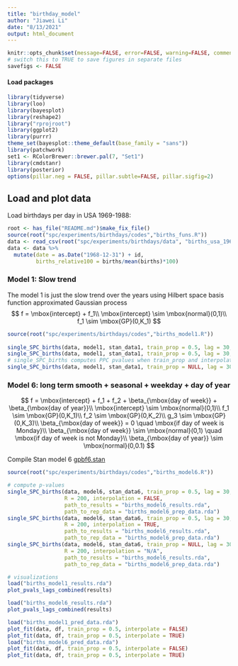 ```yaml
---
title: "birthday_model"
author: "Jiawei Li"
date: "8/13/2021"
output: html_document
---
```

```r
knitr::opts_chunk$set(message=FALSE, error=FALSE, warning=FALSE, comment=NA, cache=FALSE)
# switch this to TRUE to save figures in separate files
savefigs <- FALSE
```

#### Load packages

```r
library(tidyverse)
library(loo)
library(bayesplot)
library(reshape2)
library("rprojroot")
library(ggplot2)
library(purrr)
theme_set(bayesplot::theme_default(base_family = "sans"))
library(patchwork)
set1 <- RColorBrewer::brewer.pal(7, "Set1")
library(cmdstanr)
library(posterior)
options(pillar.neg = FALSE, pillar.subtle=FALSE, pillar.sigfig=2)
```

## Load and plot data

Load birthdays per day in USA 1969-1988:

```r
root <- has_file("README.md")$make_fix_file()
source(root("spc/experiments/birthdays/codes","births_funs.R"))
data <- read_csv(root("spc/experiments/birthdays/data", "births_usa_1969.csv"))
data <- data %>%
  mutate(date = as.Date("1968-12-31") + id,
         births_relative100 = births/mean(births)*100)
```



### Model 1: Slow trend

The model 1 is just the slow trend over the years using Hilbert
space basis function approximated Gaussian process
$$
f = \mbox{intercept} + f_1\\
\mbox{intercept} \sim \mbox{normal}(0,1)\\
f_1 \sim \mbox{GP}(0,K_1)
$$

```r
source(root("spc/experiments/birthdays/codes","births_model1.R"))
  
single_SPC_births(data, model1, stan_data1, train_prop = 0.5, lag = 30, R = 1000, interpolation = FALSE, path_to_results = "births_model1_results.rda", path_to_rep_data = "births_model1_pred_data.rda")
single_SPC_births(data, model1, stan_data1, train_prop = 0.5, lag = 30, R = 1000, interpolation = TRUE, path_to_results = "births_model1_results.rda", path_to_rep_data = "births_model1_pred_data.rda")
# single_SPC_births computes PPC pvalues when train_prop and interpolation is NULL
single_SPC_births(data, model1, stan_data1, train_prop = NULL, lag = 30, R = 1000, interpolation = "N/A", path_to_results = "births_model1_results.rda", path_to_rep_data = "births_model1_pred_data.rda") 

```





### Model 6: long term smooth + seasonal + weekday + day of year


$$
f = \mbox{intercept} + f_1 + f_2 + \beta_{\mbox{day of week}} + \beta_{\mbox{day of year}}\\
\mbox{intercept} \sim \mbox{normal}(0,1)\\
f_1 \sim \mbox{GP}(0,K_1)\\
f_2 \sim \mbox{GP}(0,K_2)\\
g_3 \sim \mbox{GP}(0,K_3)\\
\beta_{\mbox{day of week}} = 0 \quad \mbox{if day of week is Monday}\\
\beta_{\mbox{day of week}} \sim \mbox{normal}(0,1) \quad \mbox{if day of week is not Monday}\\
\beta_{\mbox{day of year}} \sim \mbox{normal}(0,0.1)
$$

Compile Stan model 6 [gpbf6.stan](https://github.com/avehtari/casestudies/blob/master/Birthdays/gpbf6.stan)

```r
source(root("spc/experiments/birthdays/codes","births_model6.R"))

# compute p-values
single_SPC_births(data, model6, stan_data6, train_prop = 0.5, lag = 30, 
                  R = 200, interpolation = FALSE, 
                  path_to_results = "births_model6_results.rda", 
                  path_to_rep_data = "births_model6_prep_data.rda")
single_SPC_births(data, model6, stan_data6, train_prop = 0.5, lag = 30, 
                  R = 200, interpolation = TRUE, 
                  path_to_results = "births_model6_results.rda", 
                  path_to_rep_data = "births_model6_prep_data.rda")
single_SPC_births(data, model6, stan_data6, train_prop = NULL, lag = 30, 
                  R = 200, interpolation = "N/A", 
                  path_to_results = "births_model6_results.rda", 
                  path_to_rep_data = "births_model6_prep_data.rda")

```

```r
# visualizations
load("births_model1_results.rda")
plot_pvals_lags_combined(results)

load("births_model6_results.rda")
plot_pvals_lags_combined(results)

load("births_model1_pred_data.rda")
plot_fit(data, df, train_prop = 0.5, interpolate = FALSE)
plot_fit(data, df, train_prop = 0.5, interpolate = TRUE)
load("births_model6_pred_data.rda")
plot_fit(data, df, train_prop = 0.5, interpolate = FALSE)
plot_fit(data, df, train_prop = 0.5, interpolate = TRUE)

```

